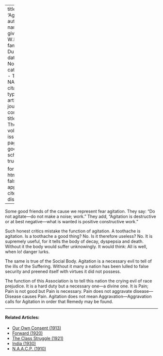 
---
title: 'Agitation'
author:
  - name:
      given: W.E.B.
      family: Du Bois
date: Nov. 1910
categories: 
  - Tactics
  - NAACP
citation: 
  type: article-journal
  container-title: The Crisis
  volume: 1
  issue: 1
  page: 11
google-scholar: true

format:
  html:
    toc: false
    appendix-cite-as: display
---


Some good friends of the cause we represent fear agitation. They say: "Do not agitate---do not make a noise; work." They add, "Agitation is destructive or at best negative---what is wanted is positive constructive work."

Such honest critics mistake the function of agitation. A toothache is agitation. Is a toothache a good thing? No. Is it therefore useless? No. It is supremely useful, for it tells the body of decay, dyspepsia and death. Without it the body would suffer unknowingly. It would think: All is well, when lo! danger lurks.

The same is true of the Social Body. Agitation is a necessary evil to tell of the ills of the Suffering. Without it many a nation has been lulled to false security and preened itself with virtues it did not possess.

The function of this Association is to tell this nation the crying evil of race prejudice. It is a hard duty but a necessary one---a divine one. It is Pain; Pain is not good but Pain is necessary. Pain does not aggravate disease---Disease causes Pain. Agitation does not mean Aggravation---Aggravation calls for Agitation in order that Remedy may be found.

<!-- Similar articles start here -->

<hr>
#### Related Articles:

* [Our Own Consent (1913)](/Volumes/05/03/our_own_consent.html)
* [Forward (1920)](/Volumes/20/05/forward.html)
* [The Class Struggle (1921)](/Volumes/22/04/class_struggle.html)
* [India (1930)](/Volumes/37/08/india.html)
* [N.A.A.C.P. (1910)](/Volumes/01/02/NAACP.html)

<!-- Similar articles end here -->
